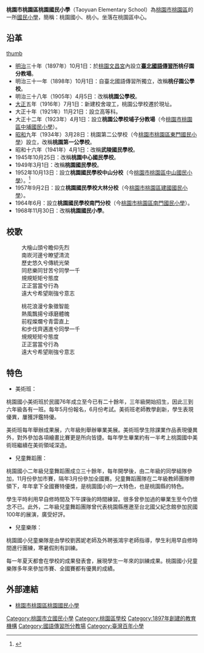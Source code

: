 {{prosetimeline|time=2011-08-04T03:23:05+00:00}}
{{Infobox School
|name           =桃園市桃園區桃園國民小學
|image          =桃園市桃園區桃園國民小學.jpg
|established    =1897年
|type           =市立國小
|affiliation    =
|district       ={{ROC-TWN}}[[桃園市|桃園市]]
|principal      =楊雅真
|free_label2    =校別
|free_text2     =男女合校
|free_label3    =願景
|free_text3     =亮麗桃小 卓越 傳承
|location       =桃園市桃園區民權路67號
|information    =
|website        =http://www.tyes.tyc.edu.tw/
}}
'''桃園市桃園區桃園國民小學'''（Taoyuan Elementary School）為[[桃園市|桃園市]][[桃園區|桃園區]]的一所[[國民小學|國民小學]]，簡稱：桃園國小、桃小。坐落在桃園區中心。

==沿革==
[[file:Cap_badge_of_Toen_First_Public_School.jpg|thumb]]
*[[明治|明治]]三十年（1897年）10月1日：於[[桃園文昌宮|桃園文昌宮]]內設立'''[[臺北國語傳習所|臺北國語傳習所]]桃仔園分教場'''。
*明治三十一年（1898年）10月1日：自臺北國語傳習所獨立，改稱'''桃仔園公學校'''。
*明治三十八年（1905年）4月5日：改稱'''桃園公學校'''。
*[[大正|大正]]五年（1916年）7月1日：新建校舍竣工，桃園公學校遷於現址。
*大正十年（1921年）11月21日：設立高等科。
*大正十二年（1923年）4月1日：設立'''桃園公學校埔子分教場'''（今[[桃園市桃園區中埔國民小學|桃園市桃園區中埔國民小學]]）。
*[[昭和|昭和]]九年（1934年）3月28日：桃園第二公學校（今[[桃園市桃園區東門國民小學|桃園市桃園區東門國民小學]]）設立，改稱'''桃園第一公學校'''。
*昭和十六年（1941年）4月1日：改稱'''武陵國民學校'''。
*1945年10月25日：改稱'''桃園中心國民學校'''。
*1949年3月1日：改稱'''桃園國民學校'''。
*1952年10月13日：設立'''桃園國民學校中山分校'''（今[[桃園市桃園區中山國民小學|桃園市桃園區中山國民小學]]）。<ref name="續修桃園市志·下冊">{{cite book|author=鄭政誠 |title=《續修桃園市志·上冊》|year=2015 |publisher=桃園縣桃園市公所 |isbn=9789860428810 }}</ref>{{Rp|248}}
*1957年9月2日：設立'''桃園國民學校大林分校'''（今[[桃園市桃園區建國國民小學|桃園市桃園區建國國民小學]]）。
*1964年6月：設立'''桃園國民學校南門分校'''（今[[桃園市桃園區南門國民小學|桃園市桃園區南門國民小學]]）。
*1968年11月30日：改稱'''桃園國民小學'''。

==校歌==
:大檜山頭兮瞻仰先烈
:南崁河邊兮瞭望清流
:歷史悠久兮傳統光榮
:同悲樂同甘苦兮同學一千
:規規矩矩兮態度
:正正當當兮行為
:遠大兮希望剛強兮意志

:桃花浪漫兮象徵智能
:熱風飄揚兮琢磨體魄
:前程燦爛兮青雲直上
:和步伐齊邁進兮同學一千
:規規矩矩兮態度
:正正當當兮行為
:遠大兮希望剛強兮意志

==特色==
*美術班：

桃園國小美術班於民國76年成立至今已有二十餘年，三年級開始招生，因此三到六年級各有一班。每年5月份報名，6月份考試。美術班老師教學創新，學生表現優異，屢獲評鑑特優。

美術班每年舉辦成果展，六年級則舉辦畢業美展。美術班學生除課業作品表現優異外，對外參加各項繪畫比賽更是所向皆捷。每年學生畢業約有一半考上桃園國中美術班繼續在美術領域深造。

*兒童舞蹈團：
    
桃園國小二年級兒童舞蹈團成立三十餘年，每年開學後，由二年級的同學組隊參加，11月份參加市賽，隔年3月份參加全國賽。兒童舞蹈團隊在二年級教師團隊帶領下，年年拿下全國賽特優獎，是桃園國小的一大特色，也是桃園縣的特色。
    
學生平時利用早自修時間及下午課後的時間練習。很多曾參加過的畢業生至今仍懷念不已。此外，二年級兒童舞蹈團隊曾代表桃園縣應邀至台北國父紀念館參加民國100年的展演，廣受好評。

*兒童樂隊：
    
桃園國小兒童樂隊是由學校劉茜妮老師及外聘張鴻宇老師指導，學生利用早自修時間進行團練，寒暑假則有訓練。
    
每一年夏天都會在學校的成果發表會，展現學生一年來的訓練成果。桃園國小兒童樂隊多年來參加市賽、全國賽都有優異的成績。

== 外部連結 ==
* [http://www.tyes.tyc.edu.tw/ 桃園市桃園區桃園國民小學] {{Wayback|url=http://www.tyes.tyc.edu.tw/ |date=20111005012948 }}

{{桃園市國民中小學}}

[[Category:桃園市立國民小學|Category:桃園市立國民小學]]
[[Category:桃園區學校|Category:桃園區學校]]
[[Category:1897年創建的教育機構|Category:1897年創建的教育機構]]
[[Category:國語傳習所分教場|Category:國語傳習所分教場]]
[[Category:臺灣百年小學|Category:臺灣百年小學]]